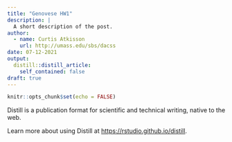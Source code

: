 ```yaml
---
title: "Genovese HW1"
description: |
  A short description of the post.
author:
  - name: Curtis Atkisson
    url: http://umass.edu/sbs/dacss
date: 07-12-2021
output:
  distill::distill_article:
    self_contained: false
draft: true
---
```



```r
knitr::opts_chunk$set(echo = FALSE)
```

Distill is a publication format for scientific and technical writing, native to the web.

Learn more about using Distill at <https://rstudio.github.io/distill>.


